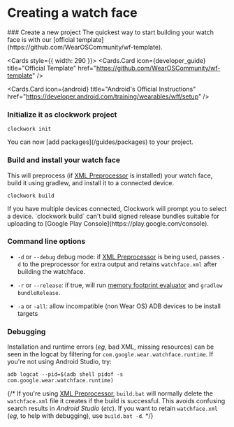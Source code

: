 
# Creating a watch face

<Steps>
### Create a new project
The quickest way to start building your watch face is with our [official template](https://github.com/WearOSCommunity/wf-template).

<Cards style={{ width: 290 }}>
  <Cards.Card
    icon={<span class="material-symbols-rounded">developer_guide</span>}
    title="Official Template"
    href="https://github.com/WearOSCommunity/wf-template"
  />

  <Cards.Card
    icon={<span class="material-symbols-rounded">android</span>}
    title="Android's Official Instructions"
    href="https://developer.android.com/training/wearables/wff/setup"
  />
</Cards>

### Initialize it as clockwork project

```shell
clockwork init
```

<Callout type="info">
  You can now [add packages](/guides/packages) to your project.
</Callout>

### Build and install your watch face

This will preprocess (if [XML Preprocessor](https://github.com/gondwanasoft/xml-preprocessor) is installed) your watch face, build it using gradlew, and install it to a connected device.

```shell
clockwork build
```

<Callout type="info">
  If you have multiple devices connected, Clockwork will prompt you to select a
  device.
</Callout>
<Callout type="warning">
  `clockwork build` can't build signed release bundles suitable for uploading to
  [Google Play Console](https://play.google.com/console).
</Callout>

</Steps>

### Command line options

- `-d` or `--debug` debug mode: if [XML Preprocessor](https://github.com/gondwanasoft/xml-preprocessor) is being used, passes `-d` to the preprocessor for extra output and retains `watchface.xml` after building the watchface.

- `-r` or `--release`: if true, will run [memory footprint evaluator](https://github.com/google/watchface/tree/main/play-validations) and `gradlew bundleRelease`.

- `-a` or `-all`: allow incompatible (non Wear OS) ADB devices to be install targets

### Debugging

Installation and runtime errors (_eg_, bad XML, missing resources) can be seen in the logcat by filtering for `com.google.wear.watchface.runtime`. If you're not using Android Studio, try:

```shell
adb logcat --pid=$(adb shell pidof -s com.google.wear.watchface.runtime)
```

{/* If you're using [XML Preprocessor](https://github.com/gondwanasoft/xml-preprocessor), `build.bat` will normally delete the `watchface.xml` file it creates if the build is successful. This avoids confusing search results in _Android Studio_ (_etc_). If you want to retain `watchface.xml` (_eg_, to help with debugging), use `build.bat -d`. */}
